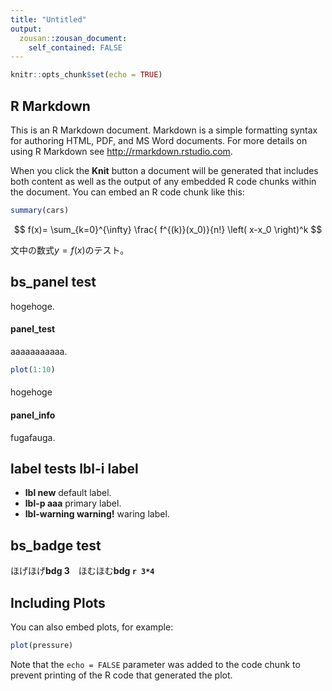 ```yaml
---
title: "Untitled"
output:
  zousan::zousan_document:
    self_contained: FALSE
---
```


```r
knitr::opts_chunk$set(echo = TRUE)
```

## R Markdown {.showhide}

This is an R Markdown document. Markdown is a simple formatting syntax for authoring HTML, PDF, and MS Word documents. For more details on using R Markdown see <http://rmarkdown.rstudio.com>.

When you click the **Knit** button a document will be generated that includes both content as well as the output of any embedded R code chunks within the document. You can embed an R code chunk like this:

```r
summary(cars)
```

$$
f(x)= \sum_{k=0}^{\infty} \frac{ f^{(k)}(x_0)}{n!} \left( x-x_0 \right)^k 
$$

文中の数式$y = f(x)$のテスト。

## bs_panel test

hogehoge.

#### panel_test {.panel}

aaaaaaaaaaa.

```r
plot(1:10)
```

#### {.panel-end}

hogehoge

#### panel_info {.panel .panel-info}

fugafauga.


## label tests **lbl-i label**

- **lbl new** default label.
- **lbl-p aaa** primary label.
- **lbl-warning warning!** waring label.

## bs_badge test

ほげほげ**bdg 3**　ほむほむ**bdg `r 3*4`**

## Including Plots

You can also embed plots, for example:

```r
plot(pressure)
```

Note that the `echo = FALSE` parameter was added to the code chunk to prevent printing of the R code that generated the plot.
